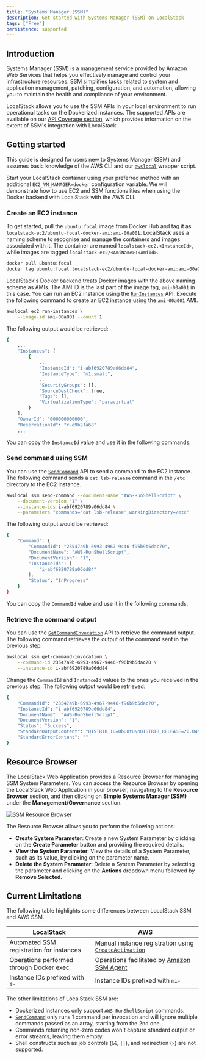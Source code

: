```yaml
---
title: "Systems Manager (SSM)"
description: Get started with Systems Manager (SSM) on LocalStack
tags: ["Free"]
persistence: supported
---
```



## Introduction

Systems Manager (SSM) is a management service provided by Amazon Web Services that helps you effectively manage and control your infrastructure resources.
SSM simplifies tasks related to system and application management, patching, configuration, and automation, allowing you to maintain the health and compliance of your environment.

LocalStack allows you to use the SSM APIs in your local environment to run operational tasks on the Dockerized instances.
The supported APIs are available on our [API Coverage section](#api-coverage), which provides information on the extent of SSM's integration with LocalStack.

## Getting started

This guide is designed for users new to Systems Manager (SSM) and assumes basic knowledge of the AWS CLI and our [`awslocal`](https://github.com/localstack/awscli-local) wrapper script.

Start your LocalStack container using your preferred method with an additional `EC2_VM_MANAGER=docker` configuration variable.
We will demonstrate how to use EC2 and SSM functionalities when using the Docker backend with LocalStack with the AWS CLI.

### Create an EC2 instance

To get started, pull the `ubuntu:focal` image from Docker Hub and tag it as `localstack-ec2/ubuntu-focal-docker-ami:ami-00a001`.
LocalStack uses a naming scheme to recognise and manage the containers and images associated with it.
The container are named `localstack-ec2.<InstanceId>`, while images are tagged `localstack-ec2/<AmiName>:<AmiId>`.

```bash
docker pull ubuntu:focal
docker tag ubuntu:focal localstack-ec2/ubuntu-focal-docker-ami:ami-00a001
```

LocalStack's Docker backend treats Docker images with the above naming scheme as AMIs.
The AMI ID is the last part of the image tag, `ami-00a001` in this case.
You can run an EC2 instance using the [`RunInstances`](https://docs.aws.amazon.com/systems-manager/latest/APIReference/API_RunInstances.html) API.
Execute the following command to create an EC2 instance using the `ami-00a001` AMI.

```bash
awslocal ec2 run-instances \
    --image-id ami-00a001 --count 1
```

The following output would be retrieved:

```bash
{
    ...
    "Instances": [
        {
            ...
            "InstanceId": "i-abf6920789a06dd84",
            "InstanceType": "m1.small",
            ...
            "SecurityGroups": [],
            "SourceDestCheck": true,
            "Tags": [],
            "VirtualizationType": "paravirtual"
        }
    ],
    "OwnerId": "000000000000",
    "ReservationId": "r-e9b21a68"
    ...
```

You can copy the `InstanceId` value and use it in the following commands.

### Send command using SSM

You can use the [`SendCommand`](https://docs.aws.amazon.com/systems-manager/latest/APIReference/API_SendCommand.html) API to send a command to the EC2 instance.
The following command sends a `cat lsb-release` command in the `/etc` directory to the EC2 instance.

```bash
awslocal ssm send-command --document-name "AWS-RunShellScript" \
    --document-version "1" \
    --instance-ids i-abf6920789a06dd84 \
    --parameters "commands='cat lsb-release',workingDirectory=/etc"
```

The following output would be retrieved:

```bash
{
    "Command": {
        "CommandId": "23547a9b-6993-4967-9446-f96b9b5dac70",
        "DocumentName": "AWS-RunShellScript",
        "DocumentVersion": "1",
        "InstanceIds": [
            "i-abf6920789a06dd84"
        ],
        "Status": "InProgress"
    }
}
```

You can copy the `CommandId` value and use it in the following commands.

### Retrieve the command output

You can use the [`GetCommandInvocation`](https://docs.aws.amazon.com/systems-manager/latest/APIReference/API_GetCommandInvocation.html) API to retrieve the command output.
The following command retrieves the output of the command sent in the previous step.

```bash
awslocal ssm get-command-invocation \
    --command-id 23547a9b-6993-4967-9446-f96b9b5dac70 \
    --instance-id i-abf6920789a06dd84
```

Change the `CommandId` and `InstanceId` values to the ones you received in the previous step.
The following output would be retrieved:

```bash
{
    "CommandId": "23547a9b-6993-4967-9446-f96b9b5dac70",
    "InstanceId": "i-abf6920789a06dd84",
    "DocumentName": "AWS-RunShellScript",
    "DocumentVersion": "1",
    "Status": "Success",
    "StandardOutputContent": "DISTRIB_ID=Ubuntu\nDISTRIB_RELEASE=20.04\nDISTRIB_CODENAME=focal\nDISTRIB_DESCRIPTION=\"Ubuntu 20.04.6 LTS\"\n",
    "StandardErrorContent": ""
}
```

## Resource Browser

The LocalStack Web Application provides a Resource Browser for managing SSM System Parameters.
You can access the Resource Browser by opening the LocalStack Web Application in your browser, navigating to the **Resource Browser** section, and then clicking on **Simple Systems Manager (SSM)** under the **Management/Governance** section.

![SSM Resource Browser](/images/aws/ssm-resource-browser.png)

The Resource Browser allows you to perform the following actions:

- **Create System Parameter**: Create a new System Parameter by clicking on the **Create Parameter** button and providing the required details.
- **View the System Parameter**: View the details of a System Parameter, such as its value, by clicking on the parameter name.
- **Delete the System Parameter**: Delete a System Parameter by selecting the parameter and clicking on the **Actions** dropdown menu followed by **Remove Selected**.

## Current Limitations

The following table highlights some differences between LocalStack SSM and AWS SSM.

| LocalStack                               | AWS                                                                                                                                                |
| ---------------------------------------- | -------------------------------------------------------------------------------------------------------------------------------------------------- |
| Automated SSM registration for instances | Manual instance registration using [`CreateActivation`](https://docs.aws.amazon.com/systems-manager/latest/APIReference/API_CreateActivation.html) |
| Operations performed through Docker exec | Operations facilitated by [Amazon SSM Agent](https://github.com/aws/amazon-ssm-agent)                                                              |
| Instance IDs prefixed with `i-`          | Instance IDs prefixed with `mi-`                                                                                                                   |

The other limitations of LocalStack SSM are:

- Dockerized instances only support `AWS-RunShellScript` commands.
- [`SendCommand`](https://docs.aws.amazon.com/systems-manager/latest/APIReference/API_SendCommand.html) only runs 1 command per invocation and will ignore multiple commands passed as an array, starting from the 2nd one.
- Commands returning non-zero codes won't capture standard output or error streams, leaving them empty.
- Shell constructs such as job controls (`&&`, `||`), and redirection (`>`) are not supported.
